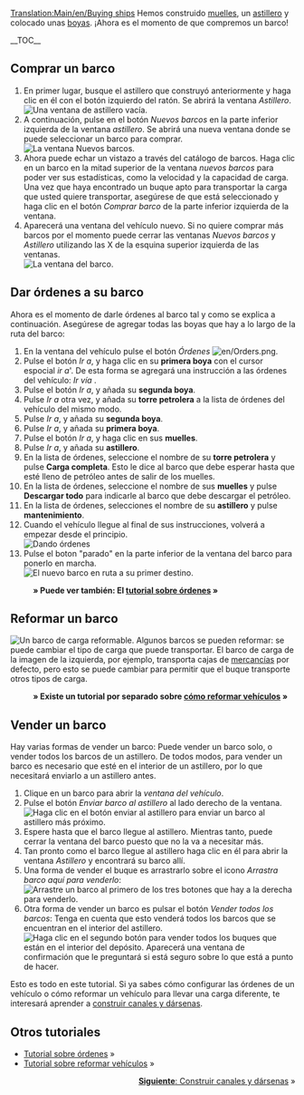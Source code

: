 [[Translation:Main/en/Buying ships]]{{en/-}}{{es/Tutorial}}
Hemos construido [[Main/es/Construir muelles|muelles]], un [[Main/es/Construir astilleros|astillero]] y colocado unas [[Main/es/Colocar boyas|boyas]]. ¡Ahora es el momento de que compremos un barco!

__TOC__
==Comprar un barco==
# En primer lugar, busque el astillero que construyó anteriormente y haga clic en él con el botón izquierdo del ratón. Se abrirá la ventana ''Astillero''.<br/>[[File:es/Buying-ships-1.png|none|frame|Una ventana de astillero vacía.]]
# A continuación, pulse en el botón ''Nuevos barcos'' en la parte inferior izquierda de la ventana ''astillero''. Se abrirá una nueva ventana donde se puede seleccionar un barco para comprar.<br/>[[File:es/Buying-ships-2.png|none|frame|La ventana Nuevos barcos.]]
# Ahora puede echar un vistazo a través del catálogo de barcos. Haga clic en un barco en la mitad superior de la ventana ''nuevos barcos'' para poder ver sus estadísticas, como la velocidad y la capacidad de carga. Una vez que haya encontrado un buque apto para transportar la carga que usted quiere transportar, asegúrese de que está seleccionado y haga clic en el botón ''Comprar barco'' de la parte inferior izquierda de la ventana.
# Aparecerá una ventana del vehículo nuevo. Si no quiere comprar más barcos por el momento puede cerrar las ventanas ''Nuevos barcos'' y ''Astillero'' utilizando las X de la esquina superior izquierda de las ventanas.<br/>[[File:es/Buying-ships-3.png|none|frame|La ventana del barco.]]

==Dar órdenes a su barco==
Ahora es el momento de darle órdenes al barco tal y como se explica a continuación. Asegúrese de agregar todas las boyas que hay a lo largo de la ruta del barco:
#En la ventana del vehículo pulse el botón ''Órdenes'' [[File:en/Orders.png]].
#Pulse el botón ''Ir a'', y haga clic en su '''primera boya''' con el cursor espocial ''ir a'''. De esta forma se agregará una instrucción a las órdenes del vehículo: ''Ir vía <nombre de la primera boya>''.
#Pulse el botón ''Ir a'', y añada su '''segunda boya'''.
#Pulse ''Ir a'' otra vez, y añada su '''torre petrolera''' a la lista de órdenes del vehículo del mismo modo.
#Pulse ''Ir a'', y añada su '''segunda boya'''.
#Pulse ''Ir a'', y añada su '''primera boya'''.
#Pulse el botón ''Ir a'', y haga clic en sus '''muelles'''.
#Pulse ''Ir a'', y añada su '''astillero'''.
#En la lista de órdenes, seleccione el nombre de su '''torre petrolera''' y pulse '''Carga completa'''. Esto le dice al barco que debe esperar hasta que esté lleno de petróleo antes de salir de los muelles.
#En la lista de órdenes, seleccione el nombre de sus '''muelles''' y pulse '''Descargar todo''' para indicarle al barco que debe descargar el petróleo.
#En la lista de órdenes, selecciones el nombre de su '''astillero''' y pulse '''mantenimiento'''.
#Cuando el vehículo llegue al final de sus instrucciones, volverá a empezar desde el principio.<br/>[[File:es/Buying-ships-orders.png|frame|none|Dando órdenes]]
#Pulse el boton "parado" en la parte inferior de la ventana del barco para ponerlo en marcha.<br/>[[File:es/Buying-ships-4.png|frame|none|El nuevo barco en ruta a su primer destino.]]
:'''&raquo; Puede ver también: El [[Main/es/Órdenes|tutorial sobre órdenes]] &raquo;'''

==Reformar un barco==
[[File:es/Buying-ships-5.png|left|frame|Un barco de carga reformable.]]
Algunos barcos se pueden reformar: se puede cambiar el tipo de carga que puede transportar. El barco de carga de la imagen de la izquierda, por ejemplo, transporta cajas de [[Main/es/Mercancías|mercancías]] por defecto, pero esto se puede cambiar para permitir que el buque transporte otros tipos de carga.
:'''&raquo; Existe un tutorial por separado sobre [[Main/es/Reformar vehículos|cómo reformar vehículos]] &raquo;'''
{{en/-}}
==Vender un barco==
Hay varias formas de vender un barco: Puede vender un barco solo, o vender todos los barcos de un astillero. De todos modos, para vender un barco es necesario que esté en el interior de un astillero, por lo que necesitará enviarlo a un astillero antes.

# Clique en un barco para abrir la ''ventana del vehículo''.
# Pulse el botón ''Enviar barco al astillero'' al lado derecho de la ventana.<br/>[[File:es/Buying-ships-6.png|none|frame|Haga clic en el botón enviar al astillero para enviar un barco al astillero más próximo.]]
# Espere hasta que el barco llegue al astillero. Mientras tanto, puede cerrar la ventana del barco puesto que no la va a necesitar más.
# Tan pronto como el barco llegue al astillero haga clic en él para abrir la ventana ''Astillero'' y encontrará su barco allí.
# Una forma de vender el buque es arrastrarlo sobre el icono ''Arrastra barco aquí para venderlo'':[[File:es/Buying-ships-7.png|none|frame|Arrastre un barco al primero de los tres botones que hay a la derecha para venderlo.]]
# Otra forma de vender un barco es pulsar el botón ''Vender todos los barcos'': Tenga en cuenta que esto venderá todos los barcos que se encuentran en el interior del astillero.<br/>[[File:es/Buying-ships-8.png|none|frame|Haga clic en el segundo botón para vender todos los buques que están en el interior del depósito. Aparecerá una ventana de confirmación que le preguntará si está seguro sobre lo que está a punto de hacer.]]

Esto es todo en este tutorial. Si ya sabes cómo configurar las órdenes de un vehículo o cómo reformar un vehículo para llevar una carga diferente, te interesará aprender a [[Main/es/Construir canales|construir canales y dársenas]].

==Otros tutoriales==
*[[Main/es/Órdenes|Tutorial sobre órdenes]] &raquo;
*[[Main/es/Reformar vehículos|Tutorial sobre reformar vehículos]] &raquo;

<span style="float: right">[[Main/es/Construir canales|'''Siguiente''': Construir canales y dársenas]] &raquo;</span>